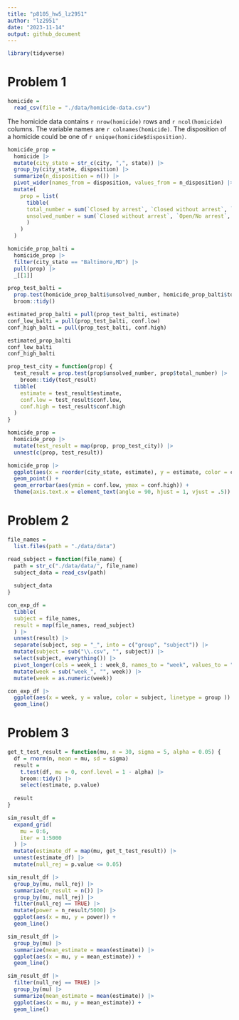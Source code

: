 ```yaml
---
title: "p8105_hw5_lz2951"
author: "lz2951"
date: "2023-11-14"
output: github_document
---
```


```r
library(tidyverse)
```

# Problem 1

```r
homicide = 
  read_csv(file = "./data/homicide-data.csv")
```

The homicide data contains `r nrow(homicide)` rows and `r ncol(homicide)` columns. The variable names are `r colnames(homicide)`. The disposition of a homicide could be one of `r unique(homicide$disposition)`.

```r
homicide_prop =
  homicide |>
  mutate(city_state = str_c(city, ",", state)) |>
  group_by(city_state, disposition) |>
  summarize(n_disposition = n()) |>
  pivot_wider(names_from = disposition, values_from = n_disposition) |>
  mutate(
    prop = list(
      tibble(
      total_number = sum(`Closed by arrest`, `Closed without arrest`, `Open/No arrest`, na.rm = TRUE), 
      unsolved_number = sum(`Closed without arrest`, `Open/No arrest`, na.rm = TRUE)
      )
    )
  )
```


```r
homicide_prop_balti =
  homicide_prop |>
  filter(city_state == "Baltimore,MD") |>
  pull(prop) |>
  _[[1]]

prop_test_balti =
  prop.test(homicide_prop_balti$unsolved_number, homicide_prop_balti$total_number) |>
  broom::tidy()

estimated_prop_balti = pull(prop_test_balti, estimate)
conf_low_balti = pull(prop_test_balti, conf.low)
conf_high_balti = pull(prop_test_balti, conf.high)

estimated_prop_balti
conf_low_balti
conf_high_balti
```


```r
prop_test_city = function(prop) {
  test_result = prop.test(prop$unsolved_number, prop$total_number) |>
    broom::tidy(test_result)
  tibble(
    estimate = test_result$estimate,
    conf.low = test_result$conf.low,
    conf.high = test_result$conf.high
  )
}

homicide_prop =
  homicide_prop |>
  mutate(test_result = map(prop, prop_test_city)) |>
  unnest(c(prop, test_result))
```

```r
homicide_prop |>
  ggplot(aes(x = reorder(city_state, estimate), y = estimate, color = city_state)) +
  geom_point() +
  geom_errorbar(aes(ymin = conf.low, ymax = conf.high)) +
  theme(axis.text.x = element_text(angle = 90, hjust = 1, vjust = .5))
```

# Problem 2

```r
file_names =
  list.files(path = "./data/data")

read_subject = function(file_name) {
  path = str_c("./data/data/", file_name)
  subject_data = read_csv(path)
  
  subject_data
}
```


```r
con_exp_df = 
  tibble(
  subject = file_names,
  result = map(file_names, read_subject)
  ) |>
  unnest(result) |>
  separate(subject, sep = "_", into = c("group", "subject")) |>
  mutate(subject = sub("\\.csv", "", subject)) |>
  select(subject, everything()) |>
  pivot_longer(cols = week_1 : week_8, names_to = "week", values_to = "value") |>
  mutate(week = sub("week_", "", week)) |>
  mutate(week = as.numeric(week))
```

```r
con_exp_df |>
  ggplot(aes(x = week, y = value, color = subject, linetype = group )) +
  geom_line()
```

# Problem 3

```r
get_t_test_result = function(mu, n = 30, sigma = 5, alpha = 0.05) {
  df = rnorm(n, mean = mu, sd = sigma)
  result = 
    t.test(df, mu = 0, conf.level = 1 - alpha) |>
    broom::tidy() |>
    select(estimate, p.value)
    
  result
}

sim_result_df = 
  expand_grid(
    mu = 0:6,
    iter = 1:5000
  ) |>
  mutate(estimate_df = map(mu, get_t_test_result)) |>
  unnest(estimate_df) |>
  mutate(null_rej = p.value <= 0.05)
```


```r
sim_result_df |>
  group_by(mu, null_rej) |>
  summarize(n_result = n()) |>
  group_by(mu, null_rej) |>
  filter(null_rej == TRUE) |>
  mutate(power = n_result/5000) |>
  ggplot(aes(x = mu, y = power)) +
  geom_line()
```


```r
sim_result_df |>
  group_by(mu) |>
  summarize(mean_estimate = mean(estimate)) |>
  ggplot(aes(x = mu, y = mean_estimate)) +
  geom_line()

sim_result_df |>
  filter(null_rej == TRUE) |>
  group_by(mu) |>
  summarize(mean_estimate = mean(estimate)) |>
  ggplot(aes(x = mu, y = mean_estimate)) +
  geom_line()
```


